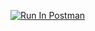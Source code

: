 [![Run In Postman](https://run.pstmn.io/button.svg)](https://god.gw.postman.com/run-collection/28176142-2e8816e0-3fa6-422e-8b07-d44760a5a394?action=collection%2Ffork&source=rip_markdown&collection_url=https://www.postman.com/telecoms-engineer-91604181/workspace/my-workspace/collection/28176142-2e8816e0-3fa6-422e-8b07-d44760a5a394?action=share&creator=28176142)